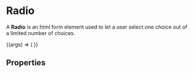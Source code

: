 
<Meta title="Form Components/Radio" component={RadioComponent} />

# Radio

A **Radio** is an html form element used to let a user select
one choice out of a limited number of choices.

<Canvas>
  <Story name="Example">
    {(args) => (
      <RadioFormElement
        name="example"
        id="example"
        label="Label"
        value="Lorem ipsum"
        onChange={action('value changed')}
        {...args}
      />
    )}
  </Story>
</Canvas>

## Properties

<ArgsTable story="Example" />
